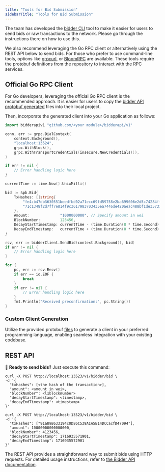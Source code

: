 ```yaml
---
title: "Tools for Bid Submission"
sidebarTitle: "Tools for Bid Submission"
---
```


The team has developed the [bidder CLI](/v1.0.0/get-started/bidders/bidder-cli) tool to make it easier for users to send bids or raw transactions to the network. Please go through the instructions there on how to use this.

We also recommend leveraging the Go RPC client or alternatively using the REST API below to send bids. For those who prefer to use command-line tools, options like [grpcurl](https://github.com/fullstorydev/grpcurl), or [BloomRPC](https://github.com/bloomrpc/bloomrpc) are available. These tools require the protobuf definitions from the repository to interact with the RPC services.

## Official Go RPC Client

For Go developers, leveraging the official Go RPC client is the recommended approach. It is easier for users to copy the [bidder API protobuf generated](https://github.com/primev/mev-commit/tree/v1.0.0/p2p/gen/go/bidderapi/v1) files into their local project.

Then, incorporate the generated client into your Go application as follows:

```go
import bidderapiv1 "github.com/<your module>/bidderapi/v1"

conn, err := grpc.DialContext(
    context.Background(),
    "localhost:13524",
    grpc.WithBlock(),
    grpc.WithTransportCredentials(insecure.NewCredentials()),
)

if err != nil {
    // Error handling logic here
}

currentTime := time.Now().UnixMilli()

bid := &pb.Bid{
    TxHashes: []string{
        "fe4cb47db3630551beedfbd02a71ecc69fd59758e2ba699606e2d5c74284ffa7",
        "71c1348f2d7ff7e814f9c3617983703435ea7446de420aeac488bf1de35737e8",
    },
    Amount:              "1000000000", // Specify amount in wei
    BlockNumber:         123456,
    DecayStartTimestamp: currentTime - (time.Duration(8 * time.Second).Milliseconds()),
    DecayEndTimestamp:   currentTime + (time.Duration(8 * time.Second).Milliseconds()),
}

rcv, err := bidderClient.SendBid(context.Background(), bid)
if err != nil {
    // Error handling logic here
}

for {
    pc, err := rcv.Recv()
    if err == io.EOF {
        break
    }
    if err != nil {
        // Error handling logic here
    }
    fmt.Println("Received preconfirmation:", pc.String())
}
```

### Custom Client Generation

Utilize the provided protobuf [files](https://github.com/primev/mev-commit/tree/v1.0.0/p2p/rpc/bidderapi/v1/bidderapi.proto) to generate a client in your preferred programming language, enabling seamless integration with your existing codebase.

## REST API

🚀 **Ready to send bids?** Just execute this command:

<CodeGroup>

```shell ❯_ structure
curl -X POST http://localhost:13523/v1/bidder/bid \
-d '{
  "txHashes": [<the hash of the transaction>],
  "amount": <amount in wei>,
  "blockNumber": <l1blocknumber>
  "decayStartTimestamp": <timestamp>,
  "decayEndTimestamp": <timestamp>
}'
```

```shell ❯_ example
curl -X POST http://localhost:13523/v1/bidder/bid \
-d '{
  "txHashes": ["91a89B633194c0D86C539A1A5B14DCCacfD47094"],
  "amount": 10000000000000000,
  "blockNumber": 4123456,
  "decayStartTimestamp": 1716935571901,
  "decayEndTimestamp": 1716935572901
}'
```

</CodeGroup>

The REST API provides a straightforward way to submit bids using HTTP requests. For detailed usage instructions, refer to [the Bidder API documentation](/v1.0.0/api-reference/bidder/sendbid).
